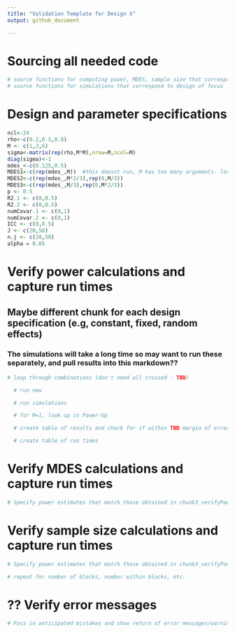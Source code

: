 ```yaml
---
title: "Validation Template for Design X"
output: github_document

---
```


# Sourcing all needed code 

```r
# source functions for computing power, MDES, sample size that correspond to design of focus
# source functions for simulations that correspond to design of focus
```


# Design and parameter specifications

```r
ncl<-24
rho<-c(0.2,0.5,0.8)
M <- c(1,3,6)
sigma<-matrix(rep(rho,M*M),nrow=M,ncol=M)
diag(sigma)<-1
mdes_<-c(0.125,0.5)
MDES1<-c(rep(mdes_,M))  #this doesnt run, M has too many arguments- loop?
MDES2<-c(rep(mdes_,M*2/3),rep(0,M/3))
MDES3<-c(rep(mdes_,M/3),rep(0,M*2/3))
p <- 0.5
R2.1 <- c(0,0.5)
R2.2 <- c(0,0.5)
numCovar.1 <- c(0,1)
numCovar.2 <- c(0,1)
ICC <- c(0,0.5)
J <- c(20,50)
n.j <- c(20,50)
alpha = 0.05
```

# Verify power calculations and capture run times

## Maybe different chunk for each design specification (e.g, constant, fixed, random effects)

### The simulations will take a long time so may want to run these separately, and pull results into this markdown??

```r
# loop through combinations (don't need all crossed - TBD)

  # run new

  # run simulations

  # for M=1, look up in Power-Up

  # create table of results and check for if within TBD margin of error

  # create table of run times

```

# Verify MDES calculations and capture run times

```r

# Specify power estimates that match those obtained in chunk3_verifyPower (grab from final table/matrix) and corresponding sample size - and check that returned MDES is correct

```

# Verify sample size calculations and capture run times

```r

# Specify power estimates that match those obtained in chunk3_verifyPower (grab from final table/matrix) and corresponding MDES - and check that returned sample size is correct

# repeat for number of blocks, number within blocks, etc. 

```

# ?? Verify error messages


```r

# Pass in anticipated mistakes and show return of error messages/warnings?

```


